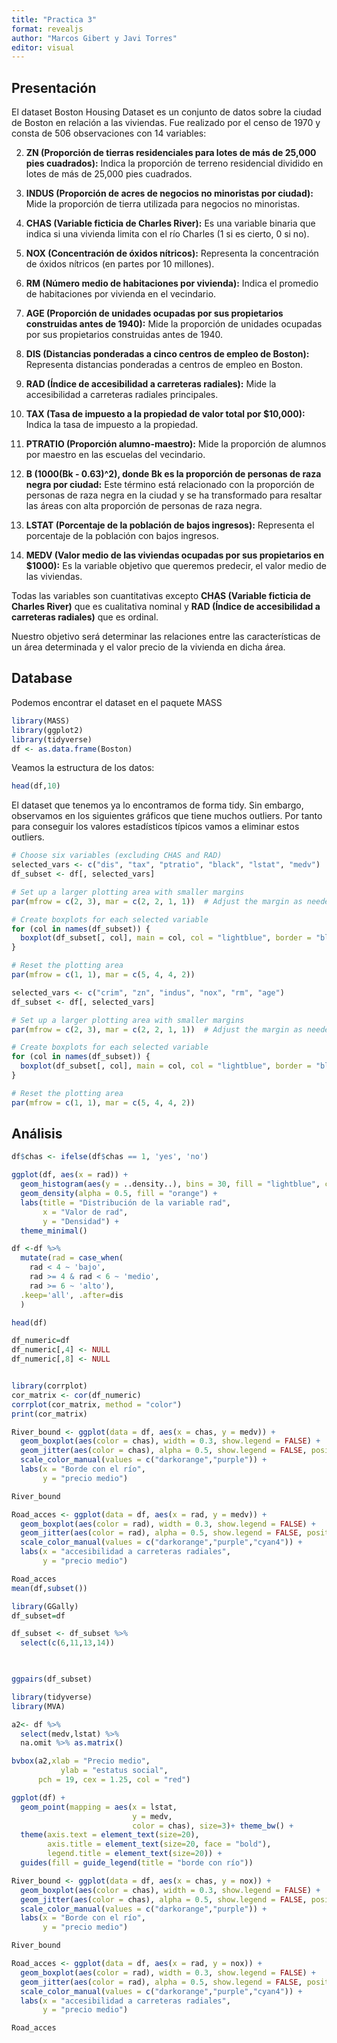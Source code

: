 ```yaml
---
title: "Practica 3"
format: revealjs
author: "Marcos Gibert y Javi Torres"
editor: visual
---
```


## Presentación

El dataset Boston Housing Dataset es un conjunto de datos sobre la ciudad de Boston en relación a las viviendas. Fue realizado por el censo de 1970 y consta de 506 observaciones con 14 variables:

2.  **ZN (Proporción de tierras residenciales para lotes de más de 25,000 pies cuadrados):** Indica la proporción de terreno residencial dividido en lotes de más de 25,000 pies cuadrados.

3.  **INDUS (Proporción de acres de negocios no minoristas por ciudad):** Mide la proporción de tierra utilizada para negocios no minoristas.

4.  **CHAS (Variable ficticia de Charles River):** Es una variable binaria que indica si una vivienda limita con el río Charles (1 si es cierto, 0 si no).

5.  **NOX (Concentración de óxidos nítricos):** Representa la concentración de óxidos nítricos (en partes por 10 millones).

6.  **RM (Número medio de habitaciones por vivienda):** Indica el promedio de habitaciones por vivienda en el vecindario.

7.  **AGE (Proporción de unidades ocupadas por sus propietarios construidas antes de 1940):** Mide la proporción de unidades ocupadas por sus propietarios construidas antes de 1940.

8.  **DIS (Distancias ponderadas a cinco centros de empleo de Boston):** Representa distancias ponderadas a centros de empleo en Boston.

9.  **RAD (Índice de accesibilidad a carreteras radiales):** Mide la accesibilidad a carreteras radiales principales.

10. **TAX (Tasa de impuesto a la propiedad de valor total por \$10,000):** Indica la tasa de impuesto a la propiedad.

11. **PTRATIO (Proporción alumno-maestro):** Mide la proporción de alumnos por maestro en las escuelas del vecindario.

12. **B (1000(Bk - 0.63)\^2), donde Bk es la proporción de personas de raza negra por ciudad:** Este término está relacionado con la proporción de personas de raza negra en la ciudad y se ha transformado para resaltar las áreas con alta proporción de personas de raza negra.

13. **LSTAT (Porcentaje de la población de bajos ingresos):** Representa el porcentaje de la población con bajos ingresos.

14. **MEDV (Valor medio de las viviendas ocupadas por sus propietarios en \$1000):** Es la variable objetivo que queremos predecir, el valor medio de las viviendas.

Todas las variables son cuantitativas excepto **CHAS (Variable ficticia de Charles River)** que es cualitativa nominal y **RAD (Índice de accesibilidad a carreteras radiales)** que es ordinal.

Nuestro objetivo será determinar las relaciones entre las características de un área determinada y el valor precio de la vivienda en dicha área.

## Database

Podemos encontrar el dataset en el paquete MASS

```r
library(MASS)
library(ggplot2)
library(tidyverse)
df <- as.data.frame(Boston)

```

Veamos la estructura de los datos:

```r
head(df,10)

```

El dataset que tenemos ya lo encontramos de forma tidy. Sin embargo, observamos en los siguientes gráficos que tiene muchos outliers. Por tanto para conseguir los valores estadísticos típicos vamos a eliminar estos outliers.

```r

# Choose six variables (excluding CHAS and RAD)
selected_vars <- c("dis", "tax", "ptratio", "black", "lstat", "medv")
df_subset <- df[, selected_vars]

# Set up a larger plotting area with smaller margins
par(mfrow = c(2, 3), mar = c(2, 2, 1, 1))  # Adjust the margin as needed

# Create boxplots for each selected variable
for (col in names(df_subset)) {
  boxplot(df_subset[, col], main = col, col = "lightblue", border = "black", notch = TRUE)
}

# Reset the plotting area
par(mfrow = c(1, 1), mar = c(5, 4, 4, 2))


```

```r
selected_vars <- c("crim", "zn", "indus", "nox", "rm", "age")
df_subset <- df[, selected_vars]

# Set up a larger plotting area with smaller margins
par(mfrow = c(2, 3), mar = c(2, 2, 1, 1))  # Adjust the margin as needed

# Create boxplots for each selected variable
for (col in names(df_subset)) {
  boxplot(df_subset[, col], main = col, col = "lightblue", border = "black", notch = TRUE)
}

# Reset the plotting area
par(mfrow = c(1, 1), mar = c(5, 4, 4, 2))

```

## Análisis

```r
df$chas <- ifelse(df$chas == 1, 'yes', 'no')


```

```r
ggplot(df, aes(x = rad)) +
  geom_histogram(aes(y = ..density..), bins = 30, fill = "lightblue", color = "black", alpha = 0.7) +
  geom_density(alpha = 0.5, fill = "orange") +
  labs(title = "Distribución de la variable rad",
       x = "Valor de rad",
       y = "Densidad") +
  theme_minimal()
```

```r
df <-df %>%
  mutate(rad = case_when(
    rad < 4 ~ 'bajo',
    rad >= 4 & rad < 6 ~ 'medio',
    rad >= 6 ~ 'alto'),
  .keep='all', .after=dis
  )

head(df)
```

```r
df_numeric=df
df_numeric[,4] <- NULL
df_numeric[,8] <- NULL


library(corrplot)
cor_matrix <- cor(df_numeric)
corrplot(cor_matrix, method = "color")
print(cor_matrix)
```

```r
River_bound <- ggplot(data = df, aes(x = chas, y = medv)) +
  geom_boxplot(aes(color = chas), width = 0.3, show.legend = FALSE) +
  geom_jitter(aes(color = chas), alpha = 0.5, show.legend = FALSE, position = position_jitter(width = 0.2, seed = 0)) +
  scale_color_manual(values = c("darkorange","purple")) +
  labs(x = "Borde con el río",
       y = "precio medio")

River_bound
```

```r
Road_acces <- ggplot(data = df, aes(x = rad, y = medv)) +
  geom_boxplot(aes(color = rad), width = 0.3, show.legend = FALSE) +
  geom_jitter(aes(color = rad), alpha = 0.5, show.legend = FALSE, position = position_jitter(width = 0.2, seed = 0)) +
  scale_color_manual(values = c("darkorange","purple","cyan4")) +
  labs(x = "accesibilidad a carreteras radiales",
       y = "precio medio")

Road_acces
mean(df,subset())
```

```r
library(GGally)
df_subset=df

df_subset <- df_subset %>% 
  select(c(6,11,13,14))
  


ggpairs(df_subset)

```

```r
library(tidyverse)
library(MVA)

a2<- df %>%
  select(medv,lstat) %>%
  na.omit %>% as.matrix()

bvbox(a2,xlab = "Precio medio", 
           ylab = "estatus social",
      pch = 19, cex = 1.25, col = "red")
```

```r
ggplot(df) +
  geom_point(mapping = aes(x = lstat,
                           y = medv,
                           color = chas), size=3)+ theme_bw() +
  theme(axis.text = element_text(size=20),
        axis.title = element_text(size=20, face = "bold"),
        legend.title = element_text(size=20)) + 
  guides(fill = guide_legend(title = "borde con río"))
```

```r
River_bound <- ggplot(data = df, aes(x = chas, y = nox)) +
  geom_boxplot(aes(color = chas), width = 0.3, show.legend = FALSE) +
  geom_jitter(aes(color = chas), alpha = 0.5, show.legend = FALSE, position = position_jitter(width = 0.2, seed = 0)) +
  scale_color_manual(values = c("darkorange","purple")) +
  labs(x = "Borde con el río",
       y = "precio medio")

River_bound

```

```r
Road_acces <- ggplot(data = df, aes(x = rad, y = nox)) +
  geom_boxplot(aes(color = rad), width = 0.3, show.legend = FALSE) +
  geom_jitter(aes(color = rad), alpha = 0.5, show.legend = FALSE, position = position_jitter(width = 0.2, seed = 0)) +
  scale_color_manual(values = c("darkorange","purple","cyan4")) +
  labs(x = "accesibilidad a carreteras radiales",
       y = "precio medio")

Road_acces
```
